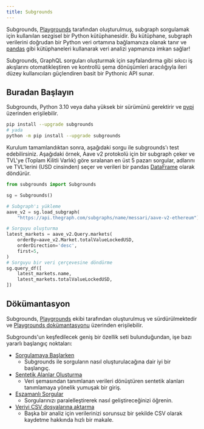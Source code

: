 ```yaml
---
title: Subgrounds
---
```


Subgrounds, [Playgrounds](https://playgrounds.network/) tarafından oluşturulmuş, subgraph sorgulamak için kullanılan sezgisel bir Python kütüphanesidir. Bu kütüphane, subgraph verilerini doğrudan bir Python veri ortamına bağlamanıza olanak tanır ve [pandas](https://pandas.pydata.org/) gibi kütüphaneleri kullanarak veri analizi yapmanıza imkan sağlar!

Subgrounds, GraphQL sorguları oluşturmak için sayfalandırma gibi sıkıcı iş akışlarını otomatikleştiren ve kontrollü şema dönüşümleri aracılığıyla ileri düzey kullanıcıları güçlendiren basit bir Pythonic API sunar.

## Buradan Başlayın

Subgrounds, Python 3.10 veya daha yüksek bir sürümünü gerektirir ve [pypi](https://pypi.org/project/subgrounds/) üzerinden erişilebilir.

```bash
pip install --upgrade subgrounds
# yada
python -m pip install --upgrade subgrounds
```

Kurulum tamamlandıktan sonra, aşağıdaki sorgu ile subgrounds'ı test edebilirsiniz. Aşağıdaki örnek, Aave v2 protokolü için bir subgraph çeker ve TVL'ye (Toplam Kilitli Varlık) göre sıralanan en üst 5 pazarı sorgular, adlarını ve TVL'lerini (USD cinsinden) seçer ve verileri bir pandas [DataFrame](https://pandas.pydata.org/pandas-docs/dev/reference/api/pandas.DataFrame.html#pandas.DataFrame) olarak döndürür.

```python
from subgrounds import Subgrounds

sg = Subgrounds()

# Subgraph'ı yükleme
aave_v2 = sg.load_subgraph(
    "https://api.thegraph.com/subgraphs/name/messari/aave-v2-ethereum")

# Sorguyu oluşturma
latest_markets = aave_v2.Query.markets(
    orderBy=aave_v2.Market.totalValueLockedUSD,
    orderDirection='desc',
    first=5,
)
# Sorguyu bir veri çerçevesine döndürme
sg.query_df([
    latest_markets.name,
    latest_markets.totalValueLockedUSD,
])
```

## Dökümantasyon

Subgrounds, [Playgrounds](https://playgrounds.network/) ekibi tarafından oluşturulmuş ve sürdürülmektedir ve [Playgrounds dokümantasyonu](https://docs.playgrounds.network/subgrounds) üzerinden erişilebilir.

Subgrounds'un keşfedilecek geniş bir özellik seti bulunduğundan, işe bazı yararlı başlangıç noktaları:

-   [Sorgulamaya Başlarken](https://docs.playgrounds.network/subgrounds/getting_started/basics/)
    -   Subgrounds ile sorguların nasıl oluşturulacağına dair iyi bir başlangıç.
-   [Sentetik Alanlar Oluşturma](https://docs.playgrounds.network/subgrounds/getting_started/synthetic_fields/)
    -   Veri şemasından tanımlanan verileri dönüştüren sentetik alanları tanımlamaya yönelik yumuşak bir giriş.
-   [Eşzamanlı Sorgular](https://docs.playgrounds.network/subgrounds/getting_started/async/)
    -   Sorgularınızı paralelleştirerek nasıl geliştireceğinizi öğrenin.
-   [Veriyi CSV dosyalarına aktarma](https://docs.playgrounds.network/subgrounds/faq/exporting/)
    -   Başka bir analiz için verilerinizi sorunsuz bir şekilde CSV olarak kaydetme hakkında hızlı bir makale.
